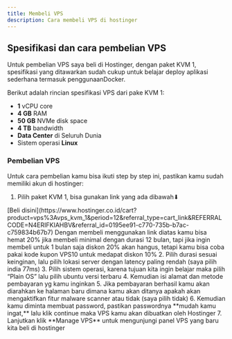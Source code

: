 ```yaml
---
title: Membeli VPS
description: Cara membeli VPS di hostinger
---
```


## Spesifikasi dan cara pembelian VPS

Untuk pembelian VPS saya beli di Hostinger, dengan paket KVM 1, spesifikasi yang ditawarkan sudah cukup untuk belajar deploy aplikasi sederhana termasuk penggunaanDocker.

Berikut adalah rincian spesifikasi VPS dari pake KVM 1:

- **1** vCPU core
- **4 GB** RAM
- **50 GB** NVMe disk space
- **4 TB** bandwidth
- **Data Center** di Seluruh Dunia
- Sistem operasi **Linux**

### Pembelian VPS

Untuk cara pembelian kamu bisa ikuti step by step ini, pastikan kamu sudah memiliki akun di hostinger:

1. Pilih paket KVM 1, bisa gunakan link yang ada dibawah⬇
<Callout>
   [Beli disini](https://www.hostinger.co.id/cart?product=vps%3Avps_kvm_1&period=12&referral_type=cart_link&REFERRALCODE=N4ERIFKIAHBV&referral_id=0195ee91-c770-735b-b7ac-c759834b67b7)
   Dengan membeli menggunakan link diatas kamu bisa hemat 20% jika membeli minimal dengan durasi 12 bulan, tapi jika ingin membeli untuk 1 bulan saja diskon 20% akan hangus, tetapi kamu bisa coba pakai kode kupon VPS10 untuk medapat diskon 10%
</Callout>
2. Pilih durasi sesuai keinginan, lalu pilih lokasi server dengan latency paling rendah (saya pilih india 77ms)
3. Pilih sistem operasi, karena tujuan kita ingin belajar maka pilih “Plain OS” lalu pilih ubuntu versi terbaru  
4. Kemudian isi alamat dan metode pembayaran yg kamu inginkan
5. Jika pembayaran berhasil kamu akan diarahkan ke halaman baru dimana kamu akan ditanya apakah akan mengaktifkan fitur malware scanner atau tidak (saya pilih tidak)
6. Kemudian kamu diminta membuat password, pastikan passwordnya **mudah kamu ingat,** lalu klik continue maka VPS kamu akan dibuatkan oleh Hostinger
7. Lanjutkan klik **Manage VPS** untuk mengunjungi panel VPS yang baru kita beli di hostinger